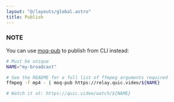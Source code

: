 ```yaml
---
layout: "@/layouts/global.astro"
title: Publish
---
```



<Client client:only />

### NOTE

You can use [moq-pub](https://github.com/kixelated/moq-rs) to publish from CLI instead:

```bash
# Must be unique
NAME="my-broadcast"

# See the README for a full list of ffmpeg arguments required
ffmpeg -f mp4 - | moq-pub https://relay.quic.video/${NAME}

# Watch it at: https://quic.video/watch/${NAME}
```
